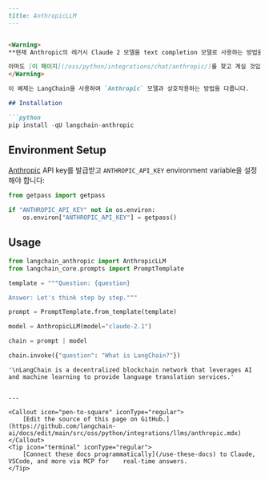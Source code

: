 ```markdown
---
title: AnthropicLLM
---


<Warning>
**현재 Anthropic의 레거시 Claude 2 모델을 text completion 모델로 사용하는 방법을 설명하는 페이지를 보고 계십니다. 최신이자 가장 인기 있는 Anthropic 모델은 [chat completion 모델](/oss/python/langchain/models)이며, text completion 모델은 더 이상 사용되지 않습니다.**

아마도 [이 페이지](/oss/python/integrations/chat/anthropic/)를 찾고 계실 것입니다.
</Warning>

이 예제는 LangChain을 사용하여 `Anthropic` 모델과 상호작용하는 방법을 다룹니다.

## Installation

```python
pip install -qU langchain-anthropic
```

## Environment Setup

[Anthropic](https://console.anthropic.com/settings/keys) API key를 발급받고 `ANTHROPIC_API_KEY` environment variable을 설정해야 합니다:

```python
from getpass import getpass

if "ANTHROPIC_API_KEY" not in os.environ:
    os.environ["ANTHROPIC_API_KEY"] = getpass()
```

## Usage

```python
from langchain_anthropic import AnthropicLLM
from langchain_core.prompts import PromptTemplate

template = """Question: {question}

Answer: Let's think step by step."""

prompt = PromptTemplate.from_template(template)

model = AnthropicLLM(model="claude-2.1")

chain = prompt | model

chain.invoke({"question": "What is LangChain?"})
```

```output
'\nLangChain is a decentralized blockchain network that leverages AI and machine learning to provide language translation services.'
```
```

---

<Callout icon="pen-to-square" iconType="regular">
    [Edit the source of this page on GitHub.](https://github.com/langchain-ai/docs/edit/main/src/oss/python/integrations/llms/anthropic.mdx)
</Callout>
<Tip icon="terminal" iconType="regular">
    [Connect these docs programmatically](/use-these-docs) to Claude, VSCode, and more via MCP for    real-time answers.
</Tip>

